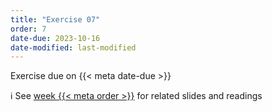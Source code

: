 ```yaml
---
title: "Exercise 07"
order: 7
date-due: 2023-10-16
date-modified: last-modified
---
```


::: {.callout-important appearance="minimal" icon="true"}
Exercise due on {{< meta date-due >}}
:::

ℹ️ See [week {{< meta order >}}](https://bldgspatialdata.github.io/website/weeks/week_0{{< meta order >}}.html) for related slides and readings
